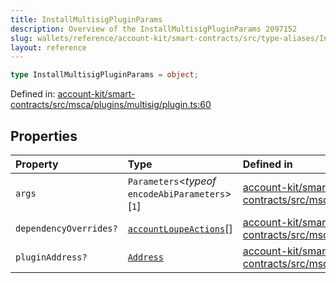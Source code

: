 ```yaml
---
title: InstallMultisigPluginParams
description: Overview of the InstallMultisigPluginParams 2097152
slug: wallets/reference/account-kit/smart-contracts/src/type-aliases/InstallMultisigPluginParams
layout: reference
---
```


```ts
type InstallMultisigPluginParams = object;
```

Defined in: [account-kit/smart-contracts/src/msca/plugins/multisig/plugin.ts:60](https://github.com/alchemyplatform/aa-sdk/blob/923a52171f7246172caf350853843e6680197da9/account-kit/smart-contracts/src/msca/plugins/multisig/plugin.ts#L60)

## Properties

| Property                                              | Type                                                                            | Defined in                                                                                                                                                                                                                        |
| :---------------------------------------------------- | :------------------------------------------------------------------------------ | :-------------------------------------------------------------------------------------------------------------------------------------------------------------------------------------------------------------------------------- |
| <a id="args" /> `args`                                | `Parameters`\<_typeof_ `encodeAbiParameters`>\[`1`]                             | [account-kit/smart-contracts/src/msca/plugins/multisig/plugin.ts:61](https://github.com/alchemyplatform/aa-sdk/blob/923a52171f7246172caf350853843e6680197da9/account-kit/smart-contracts/src/msca/plugins/multisig/plugin.ts#L61) |
| <a id="dependencyoverrides" /> `dependencyOverrides?` | [`accountLoupeActions`](../../../core/src/variables/accountLoupeActions.mdx)\[] | [account-kit/smart-contracts/src/msca/plugins/multisig/plugin.ts:63](https://github.com/alchemyplatform/aa-sdk/blob/923a52171f7246172caf350853843e6680197da9/account-kit/smart-contracts/src/msca/plugins/multisig/plugin.ts#L63) |
| <a id="pluginaddress" /> `pluginAddress?`             | [`Address`](../../../../aa-sdk/core/src/type-aliases/Address.mdx)               | [account-kit/smart-contracts/src/msca/plugins/multisig/plugin.ts:62](https://github.com/alchemyplatform/aa-sdk/blob/923a52171f7246172caf350853843e6680197da9/account-kit/smart-contracts/src/msca/plugins/multisig/plugin.ts#L62) |

